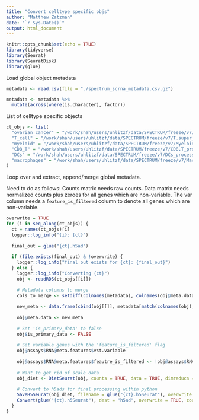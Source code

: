 ```yaml
---
title: "Convert celltype specific objs"
author: "Matthew Zatzman"
date: "`r Sys.Date()`"
output: html_document
---
```


```r
knitr::opts_chunk$set(echo = TRUE)
library(tidyverse)
library(Seurat)
library(SeuratDisk)
library(glue)
```


Load global object metadata 
```r
metadata <- read.csv(file = "./spectrum_scrna_metadata.csv.gz")

metadata <- metadata %>%
  mutate(across(where(is.character), factor))
```


List of celltype specific objects
```r
ct_objs <- list(
  "ovarian_cancer" = "/work/shah/users/uhlitzf/data/SPECTRUM/freeze/v7/Ovarian.cancer.super_processed_filtered_annotated.rds",
  "T_cell" = "/work/shah/users/uhlitzf/data/SPECTRUM/freeze/v7/T.super_processed_filtered_annotated.rds",
  "myeloid" = "/work/shah/users/uhlitzf/data/SPECTRUM/freeze/v7/Myeloid.super_processed_filtered_annotated.rds", 
  "CD8_T" = "/work/shah/users/uhlitzf/data/SPECTRUM/freeze/v7/CD8.T_processed_filtered.rds",
  "DCs" = "/work/shah/users/uhlitzf/data/SPECTRUM/freeze/v7/DCs_processed.rds",
  "macrophages" = "/work/shah/users/uhlitzf/data/SPECTRUM/freeze/v7/Macrophages_processed.rds"
)
```


Loop over and extract, append/merge global metadata.

Need to do as follows: Counts matrix needs raw counts. Data matrix needs normalized counts plus zeroes for all genes which are non-variable. The var column needs a `feature_is_filtered` column to denote all genes which are non-variable.
```r
overwrite = TRUE
for (i in seq_along(ct_objs)) {
  ct = names(ct_objs)[i]
  logger::log_info("{i}: {ct}")
  
  final_out = glue("{ct}.h5ad")
  
  if (file.exists(final_out) & !overwrite) {
    logger::log_info("final out exists for {ct}: {final_out}")
  } else {
    logger::log_info("Converting {ct}")
    obj <- readRDS(ct_objs[[i]])
    
    # Metadata columns to merge
    cols_to_merge <- setdiff(colnames(metadata), colnames(obj@meta.data))
  
    new_meta <- data.frame(cbind(obj[[]], metadata[match(colnames(obj), metadata$cell_id), cols_to_merge]))
    
    obj@meta.data <- new_meta
    
    # Set 'is_primary_data' to false
    obj$is_primary_data <- FALSE
    
    # Set variable genes with the 'feature_is_filtered' flag
    obj@assays$RNA@meta.features$vst.variable
    
    obj@assays$RNA@meta.features$feautre_is_filtered <- !obj@assays$RNA@meta.features$vst.variable
    
    # Want to get rid of scale data
    obj_diet <- DietSeurat(obj, counts = TRUE, data = TRUE, dimreducs = Reductions(obj), graphs = Graphs(obj))
    
    # Convert to h5ads for final processing within python
    SaveH5Seurat(obj_diet, filename = glue("{ct}.h5Seurat"), overwrite = TRUE)
    Convert(glue("{ct}.h5Seurat"), dest = "h5ad", overwrite = TRUE, counts = TRUE)
  }
}
```


